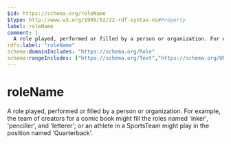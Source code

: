 ```yaml
---
$id: https://schema.org/roleName
$type: http://www.w3.org/1999/02/22-rdf-syntax-ns#Property
label: roleName
comment: |
  A role played, performed or filled by a person or organization. For example, the team of creators for a comic book might fill the roles named 'inker', 'penciller', and 'letterer'; or an athlete in a SportsTeam might play in the position named 'Quarterback'.
rdfs:label: "roleName"
schema:domainIncludes: "https://schema.org/Role"
schema:rangeIncludes: ["https://schema.org/Text","https://schema.org/URL"]
---
```


# roleName

A role played, performed or filled by a person or organization. For example, the team of creators for a comic book might fill the roles named 'inker', 'penciller', and 'letterer'; or an athlete in a SportsTeam might play in the position named 'Quarterback'.

